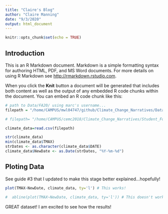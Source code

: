 ```yaml
---
title: "Claire's Blog"
author: "Claire Manning"
date: "9/3/2020"
output: html_document
---
```


```r
knitr::opts_chunk$set(echo = TRUE)
```

## Introduction

This is an R Markdown document. Markdown is a simple formatting syntax for authoring HTML, PDF, and MS Word documents. For more details on using R Markdown see <http://rmarkdown.rstudio.com>.

When you click the **Knit** button a document will be generated that includes both content as well as the output of any embedded R code chunks within the document. You can embed an R code chunk like this:

```r
# path to Data/FA20/ using marc's username...
filepath = "/home/CAMPUS/mwl04747/github/Climate_Change_Narratives/Data/FA20/manning_mccall_data.csv"

# filepath= "/home/CAMPUS/cemc2018/Climate_Change_Narratives/Student_Folders/Manning/manning_mccall_data.csv"

climate_data=read.csv(filepath)

str(climate_data)
min(climate_data$TMAX)
strDates <- as.character(climate_data$DATE)
climate_data$NewDate <- as.Date(strDates, "%Y-%m-%d")
```


## Ploting Data

See guide #3 that I updated to make this stage better explained...hopefully!

```r
plot(TMAX~NewDate, climate_data, ty='l') # This works!

#  abline(plot(TMAX~NewDate, climate_data, ty='l')) # This doesn't work!
```

GREAT dataset!  I am excited to see how the results!
